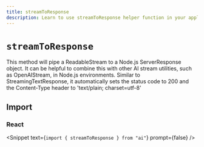 ```yaml
---
title: streamToResponse
description: Learn to use streamToResponse helper function in your application.
---
```


# `streamToResponse`

This method will pipe a ReadableStream to a Node.js ServerResponse object. It can be helpful to combine this with other AI stream utilities, such as OpenAIStream, in Node.js environments. Similar to StreamingTextResponse, it automatically sets the status code to 200 and the Content-Type header to 'text/plain; charset=utf-8'

## Import

### React

<Snippet text={`import { streamToResponse } from "ai"`} prompt={false} />

<ReferenceTable packageName="streams" functionName="streamToResponse" />
